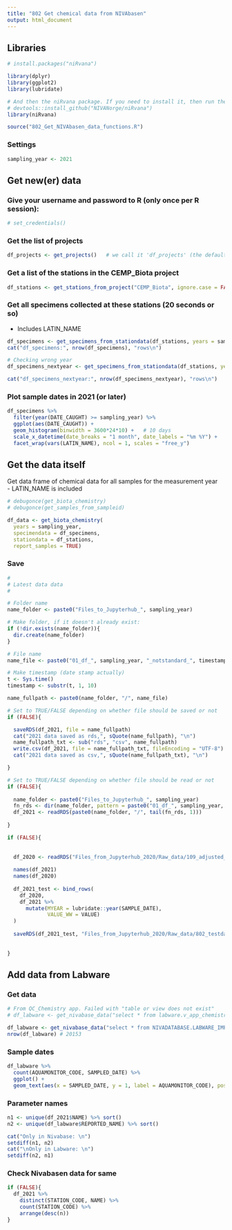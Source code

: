 ```yaml
---
title: "802 Get chemical data from NIVAbasen"
output: html_document
---
```


## Libraries
```r
# install.packages("niRvana")

library(dplyr)
library(ggplot2)
library(lubridate)

# And then the niRvana package. If you need to install it, then run thee next line also:
# devtools::install_github("NIVANorge/niRvana")
library(niRvana)

source("802_Get_NIVAbasen_data_functions.R")

```

### Settings  
```r

sampling_year <- 2021

```


## Get new(er) data

### Give your username and password to R (only once per R session):
```r
# set_credentials()
```

### Get the list of projects

```r

df_projects <- get_projects()   # we call it 'df_projects' (the default name used by 'get_stations_from_project')

```

### Get a list of the stations in the CEMP_Biota project

```r

df_stations <- get_stations_from_project("CEMP_Biota", ignore.case = FALSE)

```

### Get all specimens collected at these stations (20 seconds or so)
- Includes LATIN_NAME  
```r

df_specimens <- get_specimens_from_stationdata(df_stations, years = sampling_year)
cat("df_specimens:", nrow(df_specimens), "rows\n")

# Checking wrong year
df_specimens_nextyear <- get_specimens_from_stationdata(df_stations, years = sampling_year + 1)

cat("df_specimens_nextyear:", nrow(df_specimens_nextyear), "rows\n")

```

### Plot sample dates in 2021 (or later)

```r

df_specimens %>%
  filter(year(DATE_CAUGHT) >= sampling_year) %>%
  ggplot(aes(DATE_CAUGHT)) +
  geom_histogram(binwidth = 3600*24*10) +   # 10 days
  scale_x_datetime(date_breaks = "1 month", date_labels = "%m %Y") +
  facet_wrap(vars(LATIN_NAME), ncol = 1, scales = "free_y")

```



## Get the data itself  
Get data frame of chemical data for all samples for the measurement year   
- LATIN_NAME is included  
```r

# debugonce(get_biota_chemistry)
# debugonce(get_samples_from_sampleid)

df_data <- get_biota_chemistry(
  years = sampling_year,
  specimendata = df_specimens, 
  stationdata = df_stations,
  report_samples = TRUE)

```





### Save 
```r
#
# Latest data data
#

# Folder name
name_folder <- paste0("Files_to_Jupyterhub_", sampling_year)

# Make folder, if it doesn't already exist:
if (!dir.exists(name_folder)){
  dir.create(name_folder)
}

# File name
name_file <- paste0("01_df_", sampling_year, "_notstandard_", timestamp, ".rds")

# Make timestamp (date stamp actually)
t <- Sys.time()
timestamp <- substr(t, 1, 10)

name_fullpath <- paste0(name_folder, "/", name_file)

# Set to TRUE/FALSE depending on whether file should be saved or not  
if (FALSE){

  saveRDS(df_2021, file = name_fullpath)
  cat("2021 data saved as rds,", sQuote(name_fullpath), "\n")
  name_fullpath_txt <- sub("rds", "csv", name_fullpath)
  write.csv(df_2021, file = name_fullpath_txt, fileEncoding = "UTF-8")
  cat("2021 data saved as csv,", sQuote(name_fullpath_txt), "\n")

}

# Set to TRUE/FALSE depending on whether file should be read or not  
if (FALSE){
  
  name_folder <- paste0("Files_to_Jupyterhub_", sampling_year)
  fn_rds <- dir(name_folder, pattern = paste0("01_df_", sampling_year, "_notstandard.+.rds$"))
  df_2021 <- readRDS(paste0(name_folder, "/", tail(fn_rds, 1)))
  
}

```

```r

if (FALSE){
  
  
  df_2020 <- readRDS("Files_from_Jupyterhub_2020/Raw_data/109_adjusted_data_2021-09-15.rds")
  
  names(df_2021)
  names(df_2020)
  
  df_2021_test <- bind_rows(
    df_2020,
    df_2021 %>%
      mutate(MYEAR = lubridate::year(SAMPLE_DATE),
             VALUE_WW = VALUE)
  )
  
  saveRDS(df_2021_test, "Files_from_Jupyterhub_2020/Raw_data/802_testdata_2022-05-23.rds")
  
  
}

```


## Add data from Labware  

### Get data  
```r

# From QC_Chemistry app. Failed with "table or view does not exist"
# df_labware <- get_nivabase_data("select * from labware.v_app_chemistry_qc_project where PROSJEKT = 'O 210200.ANAIN'")  

df_labware <- get_nivabase_data("select * from NIVADATABASE.LABWARE_IMPORT where PROSJEKT = 'O 210200.ANAIN'")
nrow(df_labware) # 20153

```
### Sample dates  
```r
df_labware %>%
  count(AQUAMONITOR_CODE, SAMPLED_DATE) %>%
  ggplot() +
  geom_text(aes(x = SAMPLED_DATE, y = 1, label = AQUAMONITOR_CODE), position = "jitter")

```


### Parameter names  
```r

n1 <- unique(df_2021$NAME) %>% sort()
n2 <- unique(df_labware$REPORTED_NAME) %>% sort()

cat("Only in Nivabase: \n")
setdiff(n1, n2)
cat("\nOnly in Labware: \n")
setdiff(n2, n1)

```

### Check Nivabasen data for same  
```r

if (FALSE){
  df_2021 %>%
    distinct(STATION_CODE, NAME) %>%
    count(STATION_CODE) %>%
    arrange(desc(n))
}



```
